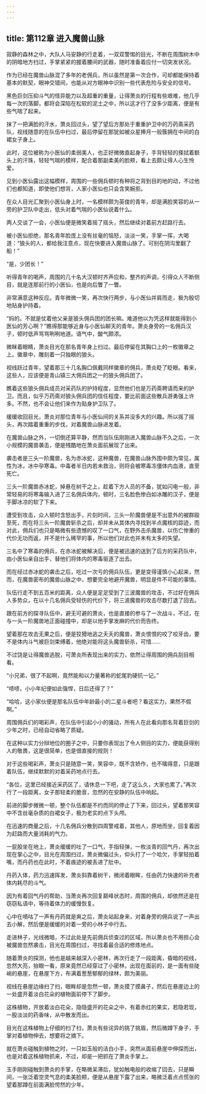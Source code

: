 ```yaml
---
---
---
```

title: 第112章 进入魔兽山脉
---



寂静的森林之中，大队人马安静的行走着，一双双警惕的目光，不断在周围树木中的阴暗地方扫过，手掌紧紧的握着腰间的武器，随时准备着应付一切突发状况。

作为已经在魔兽山脉混了多年的老佣兵，所以虽然是第一次合作，可却都能保持着基本的默契，眼神交错间，也能从对方眼神中识别一些代表危险与安全的信号。

黑色巨剑压抑斗气的怪异能力以及超重的重量，让得萧炎的行程有些艰难，他几乎每一次的落脚，都将会深陷在松软的泥土之中，所以这才行了没多少距离，便是有些气喘了起来。

抹了一把满脸的汗水，萧炎回过头，望了望后方那处于重重护卫中的万药斋采药队，视线随意的在队伍中扫过，最后停留在那犹如被众星捧月一般簇拥在中间的白裙女子身上。

此时，这位被称为小医仙的柔弱美人，也正好微微直起身子，手背轻轻的搽拭着额头上的汗珠，轻轻气喘的模样，配合着那副柔美的脸颊，看上去颇让得人心生怜爱。

见到小医仙露出这幅模样，周围的一些佣兵顿时有种将之背到目的地的动，不过他们也都知道，即使他们想背，人家小医仙也只会含笑婉拒。

在众人目光汇聚到小医仙身上时，一名模样颇为英俊的青年，却是满脸笑容的从一旁的护卫队中走出，低头对着气喘的小医仙说着什么。

两人交谈了一会，小医仙便是微笑着摇了摇头，然后继续对着前方赶路行去。

被小医仙拒绝，那名青年脸庞上没有丝毫的恼怒，淡淡一笑，手掌一挥，大喝道：“狼头的人，都给我注意点，现在快要进入魔兽山脉了。可别在阴沟里翻了船！”

“是，少团长！”

听得青年的喝声，周围的几十名大汉顿时齐声应和，整齐的声调，引得众人不断侧目，就是连那前行的小医仙，也是向后瞥了一瞥。

非常满意这种反应。青年微微一笑，再次快行两步，与小医仙并肩而走，极为殷切地贴身护持着。

“妈的。不就是仗着他父亲是狼头佣兵团的团长嘛。难道他以为凭这样就能得到小医仙的芳心啊？”瞧得那能够近身与小医仙聊天的青年。萧炎身旁的一名佣兵汉子，顿时低声骂骂咧咧地道。语气中，酸气颇浓。

微眯着眼睛，萧炎目光在那名青年身上扫过。最后停留在其胸口上的一枚徽章之上。徽章中，雕刻着一只独眼的狼头。

视线跃过青年，望着那三十几名胸口佩戴同样徽章的佣兵，萧炎眨了眨眼。看来，这些人，应该便是青山镇三大佣兵团之一的狼头佣兵团了。

瞧着这些狼头佣兵成员对采药队的护持程度，显然他们也是万药斋聘请而来的护卫。而且，似乎万药斋对狼头佣兵团的信任程度，要比前面这些散兵游勇强上许多。不然，也不会让他们来作为贴身护卫队了。

缓缓收回目光，萧炎对那位青年与小医仙间的关系并没多大的兴趣。所以摇了摇头，再次踏着重重的步伐，对着魔兽山脉进发着。

在魔兽山脉之外，一切倒还算平静，然而当队伍刚刚进入魔兽山脉不久之后，一次小规模的魔兽袭击，便是残酷地在萧炎面前展现了出来。

袭击者是三头一阶魔兽，名为赤冰蛇，这种魔兽，在魔兽山脉外围中颇为常见，属性为冰，冰中孕寒毒。中毒者半日内若未救治，则将会被寒毒冻僵体内血液，直至死亡。

三头一阶魔兽赤冰蛇，掉悬在树干之上，趁着下方人员的不备，犹如闪电一般，非常轻易的将寒毒输入进了三名佣兵体内，顿时，三名脸色惨白如冰雕的汉子，便是手脚冰凉的软了下来。

遭受到攻击，众人顿时含怒出手，片刻时间，三头一阶魔兽便是不出意外的被群殴至死，而在将三头一阶魔兽斩杀之后，却并未从其体内寻找到半点魔核的踪迹，而对此，佣兵们也只是略微有些遗憾的叹了一口气，在野外击杀魔兽，以伤亡惨重的代价无功而返，并不是什么稀罕的事，所以他们对此也并未有太多的失望。

三名中了寒毒的佣兵，在赤冰蛇被解决后，便是被迅速的送到了后方的采药队中，由小医仙亲自出手，替他们将体内的寒毒驱逐了出去。

而在经过赤冰蛇的袭击之后，吃过一次亏的佣兵队伍，更是变得谨慎小心起来，然而，在魔兽密布的魔兽山脉之中，想要完全地避开魔兽，明显是件不可能的事情。

队伍行走不到五百米的距离，众人便是足足受到了三波魔兽的攻击，不过好在佣兵人多势众，在以十几名佣兵受轻伤的代价下，将三波魔兽的攻击尽数打退了回去。

跟在前方的探寻队伍中，避无可避的萧炎，也是直接的参与了一次战斗，不过，在与一头一阶魔兽地正面碰撞中，却是以他手掌发麻的代价而告终。

望着那在攻击无果之后，便是狡猾地逃之夭夭的魔兽，萧炎恨恨的咬了咬牙齿，要不是体内斗气被巨剑束缚着，他绝对能将这头魔兽斩杀，可惜……

不过饶是让得魔兽逃脱，可萧炎所表现出来的实力，依然让得周围的佣兵刮目相看。

“小兄弟，很了不起啊，竟然能和以力量著称的蛇尾豹硬抗一记。”

“啧啧，小小年纪便如此强悍，日后还得了？”

“哈哈，这小家伙便是那名队伍中年龄最小的二星斗者吧？看这实力，果然不假啊。”

周围佣兵们的喝彩声，在队伍中引起小小的骚动，所有人在此看向那名背着巨剑的少年之时，已经自动省略了质疑。

在这种以实力分辩地位的圈子之中，只要你表现出了令人侧目的实力，便能获得别人的敬畏，这是很简单，也是很直接的规则！

对于这些喝彩声，萧炎只是随意一笑，笑容中，既不含娇作，也不噙得意，只是跟着队伍，继续默默的对着采药地点行去。

“各位，这里已经接近采药区了，请休息一下吧，走了这么久，大家也累了。”再次行了一段距离，女子那轻柔的脆音，忽然的在安静的队伍中响起。

前进的脚步微微一顿，整个队伍都是不约而同的停止了下来，回过头，望着那笑容中不含丝毫杂质的白裙女子，极为老实的点下头颅。

在迅速的商量之后，十几名佣兵分散到四周警戒着，其他人，原地而坐，回复着因为赶路而大量消耗的气力。

一屁股坐在地上，萧炎缓缓的吐了一口气，手指轻弹，一枚淡青的回气丹，再次出现在掌心之中，目光在周围扫过，萧炎微偏过头，仰头打了一个哈欠，手掌轻拍着嘴，而丹药也在此时，不着痕迹的被丢进了肚中。

丹药入体，药力迅速挥发，萧炎斜靠着树干，微闭着眼眸，任由药力快速的补充者体内耗尽的斗气。

因为有着回气丹的帮助，当萧炎再次回复巅峰状态时，周围的佣兵，却依然还是在窃窃私语中，等待着体力的缓慢恢复。

心中在嘀咕了一声有丹药就是爽之后，萧炎站起身来，对着身旁的佣兵说了一声出去小解，然后便是缓缓的对着一旁的小林子中行去。

走进林子，光线微暗，不过此处是先前佣兵侦查过的区域，所以萧炎也不用担心会被魔兽忽然袭击，目光在周围扫过，寻找着最合适的修炼地点。

随着萧炎的探测，他也是越来越深入小密林，再次行走了一段距离，昏暗的视线，忽然大亮，抬眼一看，原来竟然已经穿过了小密林，出现在面前的，是一面有些陡峭的悬崖，在悬崖下方，布满着葱葱郁郁的绿林，颇为美丽。

视线在悬崖边缘扫了扫，眼眸却是忽然一顿，萧炎摸了摸鼻子，然后在悬崖边上的一处盛开着淡白花朵的植物面前停下了脚步。

这株植物，开放着淡白花朵，隐隐盛开的花朵之中，有着赤红的果实，若隐若现，一股淡淡的药香味，从中散发而出。

目光在这株植物上仔细的扫了扫，萧炎有些诧异的挑了挑眉，然后微蹲下身子，手掌对着植物伸去，想要将之摘下。

就在萧炎碰触到植物之时，一只如玉般的洁白小手，突然从面前悬崖中伸探而出，也是对着这株植物抓来，不过，却是一把抓在了萧炎手掌上。

玉手刚刚碰触到萧炎的手掌，在略微呆滞后，犹如触电般的收缩了回去，只是瞬间，一张泛着空灵气息的柔美脸颊，便是从悬崖下露了出来，略微泛着点点慌张的望着那蹲在前面满脸愕然的少年。